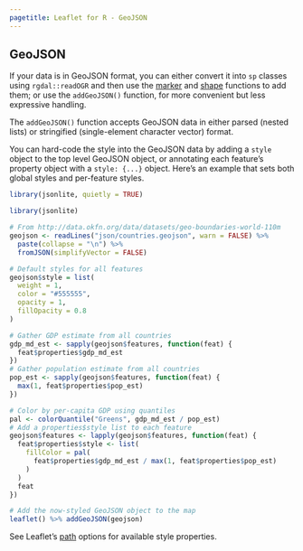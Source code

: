 ```yaml
---
pagetitle: Leaflet for R - GeoJSON
---
```


## GeoJSON

If your data is in GeoJSON format, you can either convert it into `sp` classes using `rgdal::readOGR` and then use the [marker](markers.html) and [shape](shapes.html) functions to add them; or use the `addGeoJSON()` function, for more convenient but less expressive handling.

The `addGeoJSON()` function accepts GeoJSON data in either parsed (nested lists) or stringified (single-element character vector) format.

You can hard-code the style into the GeoJSON data by adding a `style` object to the top level GeoJSON object, or annotating each feature's property object with a `style: {...}` object. Here's an example that sets both global styles and per-feature styles.

```r
library(jsonlite, quietly = TRUE)
```
```r
library(jsonlite)

# From http://data.okfn.org/data/datasets/geo-boundaries-world-110m
geojson <- readLines("json/countries.geojson", warn = FALSE) %>%
  paste(collapse = "\n") %>%
  fromJSON(simplifyVector = FALSE)

# Default styles for all features
geojson$style = list(
  weight = 1,
  color = "#555555",
  opacity = 1,
  fillOpacity = 0.8
)

# Gather GDP estimate from all countries
gdp_md_est <- sapply(geojson$features, function(feat) {
  feat$properties$gdp_md_est
})
# Gather population estimate from all countries
pop_est <- sapply(geojson$features, function(feat) {
  max(1, feat$properties$pop_est)
})

# Color by per-capita GDP using quantiles
pal <- colorQuantile("Greens", gdp_md_est / pop_est)
# Add a properties$style list to each feature
geojson$features <- lapply(geojson$features, function(feat) {
  feat$properties$style <- list(
    fillColor = pal(
      feat$properties$gdp_md_est / max(1, feat$properties$pop_est)
    )
  )
  feat
})

# Add the now-styled GeoJSON object to the map
leaflet() %>% addGeoJSON(geojson)
```

See Leaflet's [path](http://leafletjs.com/reference.html#path-options) options for available style properties.
